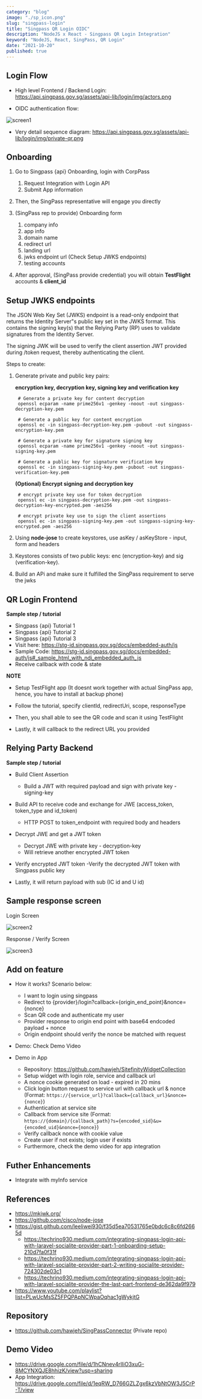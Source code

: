 ```yaml
---
category: "blog"
image: "./sp_icon.png"
slug: "singpass-login"
title: "Singpass QR Login OIDC"
description: "NodeJS x React - Singpass QR Login Integration"
keyword: "NodeJS, React, SingPass, QR Login"
date: "2021-10-20"
published: true
---
```


## Login Flow

- High level Frontend / Backend Login: https://api.singpass.gov.sg/assets/api-lib/login/img/actors.png

- OIDC authentication flow: 

![screen1](./oidc_auth.png)

- Very detail sequence diagram: https://api.singpass.gov.sg/assets/api-lib/login/img/private-qr.png


## Onboarding

1. Go to Singpass {api} Onboarding, login with CorpPass
    1. Request Integration with Login API
    2. Submit App information

2. Then, the SingPass representative will engage you directly

3. (SingPass rep to provide) Onboarding form
    1. company info
    2. app info
    3. domain name
    4. redirect url
    5. landing url
    6. jwks endpoint url (Check Setup JWKS endpoints)
    7. testing accounts

4. After approval, (SingPass provide credential) you will obtain **TestFlight** accounts & **client_id**


## Setup JWKS endpoints

The JSON Web Key Set (JWKS) endpoint is a read-only endpoint that returns the Identity Server"s public key set in the JWKS format. 
This contains the signing key(s) that the Relying Party (RP) uses to validate signatures from the Identity Server.

The signing JWK will be used to verify the client assertion JWT provided during /token request, thereby authenticating the client.

Steps to create:

1. Generate private and public key pairs:

    **encryption key, decryption key, signing key and verification key**
    
        # Generate a private key for content decryption
        openssl ecparam -name prime256v1 -genkey -noout -out singpass-decryption-key.pem

        # Generate a public key for content encryption
        openssl ec -in singpass-decryption-key.pem -pubout -out singpass-encryption-key.pem

        # Generate a private key for signature signing key
        openssl ecparam -name prime256v1 -genkey -noout -out singpass-signing-key.pem

        # Generate a public key for signature verification key
        openssl ec -in singpass-signing-key.pem -pubout -out singpass-verification-key.pem

    **(Optional) Encrypt signing and decryption key**

        # encrypt private key use for token decryption
        openssl ec -in singpass-decryption-key.pem -out singpass-decryption-key-encrypted.pem -aes256

        # encrypt private key use to sign the client assertions
        openssl ec -in singpass-signing-key.pem -out singpass-signing-key-encrypted.pem -aes256

2. Using **node-jose** to create keystores, use asKey / asKeyStore - input, form and headers

3. Keystores consists of two public keys: enc (encryption-key) and sig (verification-key).

4. Build an APi and make sure it fulfilled the SingPass requirement to serve the jwks



## QR Login Frontend

**Sample step / tutorial**

- Singpass {api} Tutorial 1 
- Singpass {api} Tutorial 2 
- Singpass {api} Tutorial 3 
- Visit here: https://stg-id.singpass.gov.sg/docs/embedded-auth/js
- Sample Code: https://stg-id.singpass.gov.sg/docs/embedded-auth/js#_sample_html_with_ndi_embedded_auth_js
- Receive callback with code & state

**NOTE**

- Setup TestFlight app (It doesnt work together with actual SingPass app, hence, you have to install at backup phone)

- Follow the tutorial, specify clientId, redirectUri, scope, responseType

- Then, you shall able to see the QR code and scan it using TestFlight

- Lastly, it will callback to the redirect URL you provided



## Relying Party Backend

**Sample step / tutorial**

- Build Client Assertion
    - Build a JWT with required payload and sign with private key - signing-key

- Build API to receive code and exchange for JWE (access_token, token_type and id_token)
    - HTTP POST to token_endpoint with required body and headers

- Decrypt JWE and get a JWT token
    - Decrypt JWE with private key - decryption-key
    - Will retrieve another encrypted JWT token

- Verify encrypted JWT token
    -Verify the decrypted JWT token with Singpass public key

- Lastly, it will return payload with sub (IC id and U id)



## Sample response screen

Login Screen

![screen2](./login.png)

Response / Verify Screen

![screen3](./response.png)



## Add on feature

- How it works? Scenario below:

    - I want to login using singpass
    - Redirect to {provider}/login?callback={origin_end_point}&nonce={nonce}
    - Scan QR code and authenticate my user
    - Provider response to origin end point with base64 endcoded payload + nonce
    - Origin endpoint should verify the nonce be matched with request

- Demo: Check Demo Video

- Demo in App

	- Repository: https://github.com/hawjeh/SitefinityWidgetCollection
    - Setup widget with login role, service and callback url
    - A nonce cookie generated on load - expired in 20 mins
    - Click login button request to service url with callback url & nonce (Format: `https://{service_url}?callback={callback_url}&nonce={nonce}`)
    - Authentication at service site
    - Callback from service site (Format: `https://{domain}/{callback_path}?s={encoded_sid}&u={encoded_uid}&nonce={nonce}`)
    - Verify callback nonce with cookie value
    - Create user if not exists; login user if exists
    - Furthermore, check the demo video for app integration

## Futher Enhancements

- Integrate with myInfo service



## References

- https://mkjwk.org/
- https://github.com/cisco/node-jose
- https://gist.github.com/leeliwei930/f35d5ea70531765e0bdc6c8c6fd2665d
    - https://techrino930.medium.com/integrating-singpass-login-api-with-laravel-socialite-provider-part-1-onboarding-setup-210d7fa0f31f
    - https://techrino930.medium.com/integrating-singpass-login-api-with-laravel-socialite-provider-part-2-writing-socialite-provider-724302de03c1
    - https://techrino930.medium.com/integrating-singpass-login-api-with-laravel-socialite-provider-the-last-part-frontend-de362da9f979
- https://www.youtube.com/playlist?list=PLwUcMsSZ5FPQPApNCWpaOqhac1gWykjtG

## Repository

- https://github.com/hawjeh/SingPassConnector (Private repo)

## Demo Video

- https://drive.google.com/file/d/1hCNnev4rIIiO3xuG-8MCYNXQJE8hhizK/view?usp=sharing
- App Integration: https://drive.google.com/file/d/1eqRW_D766GZLZgx6kzVbNtOW3J5CrP-T/view